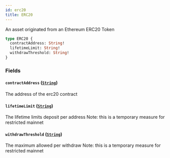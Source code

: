 ```yaml
---
id: erc20
title: ERC20
---
```



An asset originated from an Ethereum ERC20 Token

```graphql
type ERC20 {
  contractAddress: String!
  lifetimeLimit: String!
  withdrawThreshold: String!
}
```


### Fields

#### `contractAddress` ([`String`](/docs/testnet/graphql/scalars/string))

The address of the erc20 contract


#### `lifetimeLimit` ([`String`](/docs/testnet/graphql/scalars/string))

The lifetime limits deposit per address
Note: this is a temporary measure for restricted mainnet


#### `withdrawThreshold` ([`String`](/docs/testnet/graphql/scalars/string))

The maximum allowed per withdraw
Note: this is a temporary measure for restricted mainnet




